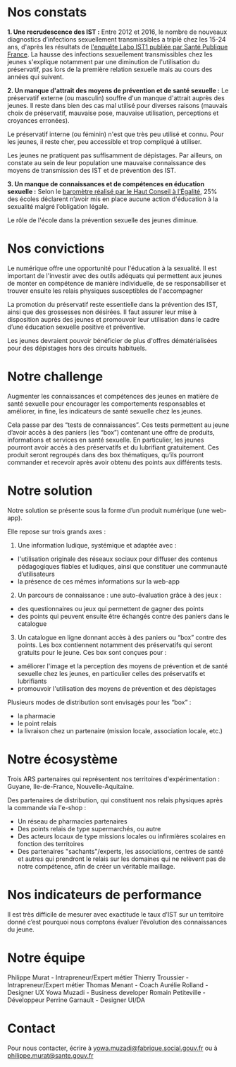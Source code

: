 

# Nos constats 
**1. Une recrudescence des IST :**
Entre 2012 et 2016, le nombre de nouveaux diagnostics d’infections sexuellement transmissibles a triplé chez les 15-24 ans, d'après les résultats de [l'enquête Labo IST1 publiée par Santé Publique France](https://www.santepubliquefrance.fr/les-actualites/2019/barometre-de-sante-publique-france-2019-lancement-de-l-enquete).
La hausse des infections sexuellement transmissibles chez les jeunes s'explique notamment par une diminution de l'utilisation du préservatif, pas lors de la première relation sexuelle mais au cours des années qui suivent.

**2. Un manque d'attrait des moyens de prévention et de santé sexuelle :**
Le préservatif externe (ou masculin) souffre d'un manque d'attrait auprès des jeunes. Il reste dans bien des cas mal utilisé pour diverses raisons (mauvais choix de préservatif, mauvaise pose, mauvaise utilisation, perceptions et croyances erronées).

Le préservatif interne (ou féminin) n'est que très peu utilisé et connu. Pour les jeunes, il reste cher, peu accessible et trop compliqué à utiliser.

Les jeunes ne pratiquent pas suffisamment de dépistages. Par ailleurs, on constate au sein de leur population une mauvaise connaissance des moyens de transmission des IST et de prévention des IST.

**3. Un manque de connaissances et de compétences en éducation sexuelle :**
Selon le [baromètre réalisé par le Haut Conseil à l’Égalité](http://www.haut-conseil-egalite.gouv.fr/IMG/pdf/hce_rapport_education_a_la_sexualite_2016_06_15-4.pdf), 25% des écoles déclarent n’avoir mis en place aucune action d'éducation à la sexualité malgré l’obligation légale.


Le rôle de l'école dans la prévention sexuelle des jeunes diminue.

# Nos convictions
Le numérique offre une opportunité pour l'éducation à la sexualité. Il est important de l'investir avec des outils adéquats qui permettent aux jeunes de monter en compétence de manière individuelle, de se responsabiliser et trouver ensuite les relais physiques susceptibles de l'accompagner

La promotion du préservatif reste essentielle dans la prévention des IST, ainsi que des grossesses non désirées. Il faut assurer leur mise à disposition auprès des jeunes et promouvoir leur utilisation dans le cadre d’une éducation sexuelle positive et préventive. 


Les jeunes devraient pouvoir bénéficier de plus d'offres dématérialisées pour des dépistages hors des circuits habituels.

# Notre challenge
Augmenter les connaissances et compétences des jeunes en matière de santé sexuelle pour encourager les comportements responsables et améliorer, in fine, les indicateurs de santé sexuelle chez les jeunes.

Cela passe par des “tests de connaissances”. Ces tests permettent au jeune d’avoir accès à des paniers (les “box”) contenant une offre de produits, informations et services en santé sexuelle. En particulier, les jeunes pourront avoir accès à des préservatifs et du lubrifiant gratuitement. Ces produit seront regroupés dans des box thématiques, qu’ils pourront commander et recevoir après avoir obtenu des points aux différents tests. 

# Notre solution
Notre solution se présente sous la forme d’un produit numérique (une web-app). 

Elle repose sur trois grands axes :
1. Une information ludique, systémique et adaptée avec : 
* l'utilisation originale des réseaux sociaux pour diffuser des contenus pédagogiques fiables et ludiques, ainsi que constituer une communauté d’utilisateurs
* la présence de ces mêmes informations sur la web-app

2. Un parcours de connaissance : une auto-évaluation grâce à des jeux :
* des questionnaires ou jeux qui permettent de gagner des points
* des points qui peuvent ensuite être échangés contre des paniers dans le catalogue
3. Un catalogue en ligne donnant accès à des paniers ou “box” contre des points. Les box contiennent notamment des préservatifs qui seront gratuits pour le jeune. Ces box sont conçues pour :
* améliorer l'image et la perception des moyens de prévention et de santé sexuelle chez les jeunes, en particulier celles des préservatifs et lubrifiants
* promouvoir l'utilisation des moyens de prévention et des dépistages

Plusieurs modes de distribution sont envisagés pour les “box” :
* la pharmacie
* le point relais
* la livraison chez un partenaire (mission locale, association locale, etc.)

# Notre écosystème
Trois ARS partenaires qui représentent nos territoires d'expérimentation : Guyane, Ile-de-France, Nouvelle-Aquitaine.

Des partenaires de distribution, qui constituent nos relais physiques après la commande via l'e-shop :
* Un réseau de pharmacies partenaires
* Des points relais de type supermarchés, ou autre
* Des acteurs locaux de type missions locales ou infirmières scolaires en fonction des territoires
* Des partenaires "sachants"/experts, les associations, centres de santé et autres qui prendront le relais sur les domaines qui ne relèvent pas de notre compétence, afin de créer un véritable maillage.

# Nos indicateurs de performance
Il est très difficile de mesurer avec exactitude le taux d’IST sur un territoire donné c’est pourquoi nous comptons évaluer l’évolution des connaissances du jeune. 

# Notre équipe
Philippe Murat - Intrapreneur/Expert métier
Thierry Troussier - Intrapreneur/Expert métier
Thomas Menant - Coach
Aurélie Rolland - Designer UX
Yowa Muzadi - Business developer
Romain Petiteville - Développeur
Perrine Garnault - Designer UI/DA

# Contact
Pour nous contacter, écrire à yowa.muzadi@fabrique.social.gouv.fr ou à philippe.murat@sante.gouv.fr 

